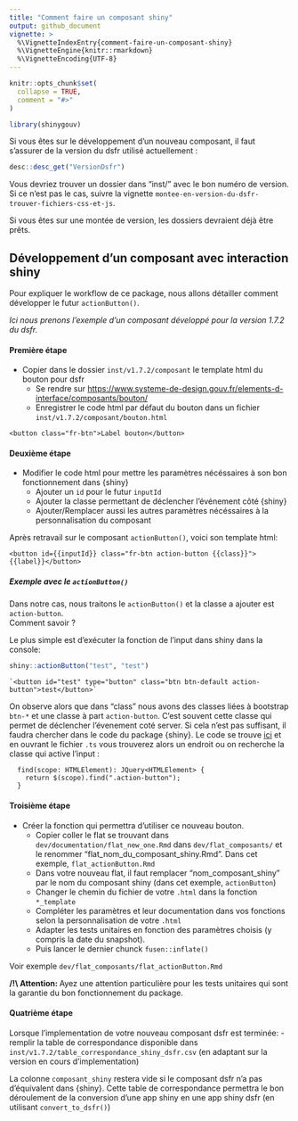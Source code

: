```yaml
---
title: "Comment faire un composant shiny"
output: github_document
vignette: >
  %\VignetteIndexEntry{comment-faire-un-composant-shiny}
  %\VignetteEngine{knitr::rmarkdown}
  %\VignetteEncoding{UTF-8}
---
```


```r
knitr::opts_chunk$set(
  collapse = TRUE,
  comment = "#>"
)
```

```r
library(shinygouv)
```

<!-- WARNING - This vignette is generated by {fusen} from /dev/flat_comment-faire-un-composant-shiny.Rmd: do not edit by hand -->

<style>
blockquote{
  font-size: 1.5rem;
}
</style>

Si vous êtes sur le développement d'un nouveau composant, il faut s'assurer de la version du dsfr utilisé actuellement :


```r
desc::desc_get("VersionDsfr")
```

Vous devriez trouver un dossier dans "inst/" avec le bon numéro de version. Si ce n'est pas le cas, suivre la vignette `montee-en-version-du-dsfr-trouver-fichiers-css-et-js`.

Si vous êtes sur une montée de version, les dossiers devraient déjà être prêts.


## Développement d'un composant avec interaction shiny

Pour expliquer le workflow de ce package, nous allons détailler comment développer le futur `actionButton()`.

_Ici nous prenons l'exemple d'un composant développé pour la version 1.7.2 du dsfr._


#### Première étape

- Copier dans le dossier `inst/v1.7.2/composant` le template html du bouton pour dsfr
  - Se rendre sur <https://www.systeme-de-design.gouv.fr/elements-d-interface/composants/bouton/>
  - Enregistrer le code html par défaut du bouton dans un fichier `inst/v1.7.2/composant/bouton.html`
  
```
<button class="fr-btn">Label bouton</button>
```


#### Deuxième étape

- Modifier le code html pour mettre les paramètres nécéssaires à son bon fonctionnement dans {shiny}
  - Ajouter un `id` pour le futur `inputId`
  - Ajouter la classe permettant de déclencher l'événement côté {shiny}
  - Ajouter/Remplacer aussi les autres paramètres nécéssaires à la personnalisation du composant
  
Après retravail sur le composant `actionButton()`, voici son template html:

```
<button id={{inputId}} class="fr-btn action-button {{class}}">{{label}}</button>
```


##### Exemple avec le `actionButton()`

Dans notre cas, nous traitons le `actionButton()` et la classe a ajouter est `action-button`.  
Comment savoir ?  

Le plus simple est d'exécuter la fonction de l'input dans shiny dans la console:

```r
shiny::actionButton("test", "test")
```

```
`<button id="test" type="button" class="btn btn-default action-button">test</button>`
```

On observe alors que dans "class" nous avons des classes liées à bootstrap `btn-*` et une classe à part `action-button`. C'est souvent cette classe qui permet de déclencher l'évenement coté server. Si cela n'est pas suffisant, il faudra chercher dans le code du package {shiny}. Le code se trouve [ici](https://github.com/rstudio/shiny/tree/main/srcts/src/bindings/input) et en ouvrant le fichier `.ts` vous trouverez alors un endroit ou on recherche la classe qui active l'input :
```
  find(scope: HTMLElement): JQuery<HTMLElement> {
    return $(scope).find(".action-button");
  }
```


#### Troisième étape

- Créer la fonction qui permettra d'utiliser ce nouveau bouton.
  - Copier coller le flat se trouvant dans `dev/documentation/flat_new_one.Rmd` dans
  `dev/flat_composants/` et le renommer "flat_nom_du_composant_shiny.Rmd". Dans cet exemple, `flat_actionButton.Rmd`
  - Dans votre nouveau flat, il faut remplacer "nom_composant_shiny" par le nom du composant shiny (dans cet exemple, `actionButton`)
  - Changer le chemin du fichier de votre `.html` dans la fonction `*_template`
  - Compléter les paramètres et leur documentation dans vos fonctions selon la personnalisation de votre `.html`
  - Adapter les tests unitaires en fonction des paramètres choisis (y compris la date du snapshot).
  - Puis lancer le dernier chunck `fusen::inflate()`


Voir exemple `dev/flat_composants/flat_actionButton.Rmd`

**/!\\ Attention: **
Ayez une attention particulière pour les tests unitaires qui sont la garantie du bon fonctionnement du package.



#### Quatrième étape

Lorsque l'implementation de votre nouveau composant dsfr est terminée:
- remplir la table de correspondance disponible dans `inst/v1.7.2/table_correspondance_shiny_dsfr.csv` (en adaptant sur la version en cours d'implementation)

La colonne `composant_shiny` restera vide si le composant dsfr n'a pas d'équivalent dans {shiny}.
Cette table de correspondance permettra le bon déroulement de la conversion d'une app shiny en une app shiny dsfr (en utilisant `convert_to_dsfr()`)


